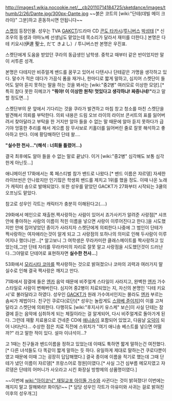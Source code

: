 http://images1.wikia.nocookie.net/__cb20110714184725/sketdance/images/thumb/2/26/Dante.jpg/300px-Dante.jpg
~~붉은 코트의 [wiki:"단테(데빌 메이 크라이)" 그분]하고 혼동하시면 안됩니다~~

[[스켓]]의 등장인물. 성우는 TVA [[GAKCT]]/드라마 CD [[콘도 타카시]]/[[투니버스]] [[박성태]] [* 신조우의 동생과 야마노베 선생님도 맡았는데 목소리가 달라서 재미를 더한다.]
본명은 다테 키요시(伊達 聖士, だて きよし）/ 투니버스판 본명은 우진표.

스켓단에게 도움을 받았던 쿠라의 동급생인 남학생. 중학교 때부터 같은 반이었지만 말이 서투른 성격.

본명은 다테지만 비쥬얼계 밴드를 꿈꾸고 있어서 다텐시나 단테같은 가명을 생각하고 있다. 말수가 적은 데다가 가끔식 폼을 재거나, 한마디로 짧게 말하고, 심지어 스켓단이 들어도 알아 듣지 못하는 말을 하는 것을 봐서는 [wiki:"중2병" 여러모로 이상한 모양].[* 특히 참다 못한 히메코가 '''"뭐야! 이 이상한 원칙! 멋있다고 생각하냐! 짜증나네!"'''라고 말할 정도면...]

스켓단부의 문 앞에서 기다리는 것을 쿠라가 발견하고 마침 창고 청소를 마친 스켓단을 발견해서 의뢰를 부탁한다. 의뢰 내용은 드림 오브 라이의 라이브 콘서트의 표를 잃어버려서 찾아달라고 부탁을 한 거지만 알아 들을 수 없는 말 때문에 알아 듣지 못하다가 급기야 엉뚱한 추리를 해서 게으름 잠 무사보로 키홀더를 잃어버린 줄로 잘못 해석하고 좋아하고 만다. 이에 황당해하던 단테 왈....

'''"실수한 천사..."(해석 : 너희들 틀렸어...)'''

결국 최후에도 알아 들을 수 없는 말로 끝났다. 이거 [wiki:"중2병" 심각해도 보통 심각한게 아닌듯...]

애니메이션 17화에서는 록 페스티벌 참가 밴드로 나왔다.[* 밴드 이름은 쟈르뎅] 자세한 라이브씬은 안나왔지만 인기많은 학생회 밴드를 제치고 1위를 했을 정도. 이때 나온 노래가 캐릭터 송으로 발매되었다. 또한 성우를 맡았던 GACKT가 27화부터 시작되는 3쿨의 오프닝도 맡았다.

참고로 성우인 각트는 캐릭터가 충분히 이해된다고(....)

29화에서 메인으로 재출현.짝사랑하는 사람이 있어서 죠가사키가 알려준 사랑점[* 샤프안에 좋아하는 사람의 이름이 적힌 이름을 넣으면 사랑이 이루어진다고 한다.]을 시도했지만 안에 집어넣었던 종이가 사라지자 스켓단에게 의뢰한다.나중에 그 범인이 단테가 짝사랑하는 여자애라는것이 알게 되고 그 사랑점의 또하나의 의미로 인해 두사람이 이루어지나 했더니만...[* 알고보니 그 여학생은 무라카미란 클래스메이트를 짝사랑하고 있었는데,그만 단테 자리를 무라카미의 자리로 잘못 알고 사랑점을 시도했던것이 드러난다..그야말로 단테어로 표현하자면 '''실수한 천사...''']

53화에서 [[모리시타 코마]]를 짝사랑하는 것으로 밝혀졌으나 코마의 괴력과 여러가지 말 실수로 인해 결국 짝사랑은 깨지고 만다.

71화에서 잠결에 들은 [[엔카]] 음악 때문에 비주얼계 스타일이 사라지고, 완벽한 [[엔카]] 가수 스타일로 사람이 변해버린다. 심지어 중2병이 치료되었는 지, 자신의 본명인 '다테 키요시'로 불러달라고 하였다. 성우인 [[GACKT]]가 원래 가수여서인지는 몰라도 [[엔카]] 부르는 솜씨가 제법이다. 친구인 쿠로다(로단)[* 성우는 놀랍게도 [[스와베 쥰이치]]]이 이를 고쳐 달라고 스켓단에 의뢰한다. 다행히도 [wiki:"후지사키 유스케" 보슨]이 사실 단테는 잠결에 듣는 음악에 심취하게 되는 체질이라는 걸 알게되어, 다시 비주얼계로 돌아가게 된다. 그런데 재활 치료용으로 건네준 CD에 [[애니송]]이 포함되어 있었고, 다음날 [[오덕]]이 되어 나타난다... 수상한 점은 치료 직전에 스위치가 "여기 애니송 베스트를 넣으면 어떨까?" 라고 말한 적이 있다. 설마 이녀석이...?

고 1때는 친구들과 밴드이름을 정하고 있었는데 이때도 툭하면 짧게 말하는건 여전했다.[* 다른 녀석들도 다 똑같이 짧게 말하는 듯 하다. 유일하게 제대로 말하는건 쿠로다뿐이였고 때문에 이때 그는 굉장히 답답해했다.] 결국 종이에 이름을 적기로 했는데 그때 단테가 냈던 이름이 쟈르뎅[* 프랑스어로 정원]이였다.[* 사실 그건 심부름 메모지였고 쟈르뎅은 단테의 어머니가 사오라고 시킨 화장실 방향제의 상품명이였다.]

~~이번에 [[wiki:"아이코닉" 재일교포 아이돌 가수]]와 사귄다는 것이 밝혀졌다! 이번에는 깨지지 말고 잘해봐라! 화이팅!~~ [* 담당 성우인 각트가 아유미와 사귀는 걸로 밝혀진 이후의 성우개그]
